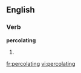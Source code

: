 ==English==

===Verb===
'''percolating'''

# {{present participle of|[[percolate]]}}

[[fr:percolating]]
[[vi:percolating]]